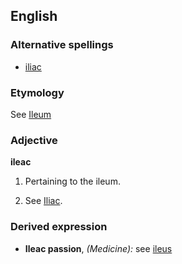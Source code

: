 ==English==

===Alternative spellings===
* [[iliac]]

===Etymology===
See [[Ileum]]

===Adjective===
'''ileac'''

# {{anatomy}} Pertaining to the ileum.
# {{rare}} See [[Iliac]].

===Derived expression===
{{rfc-header|Derived expression}}
*'''Ileac passion''', ''(Medicine):'' see [[ileus]]